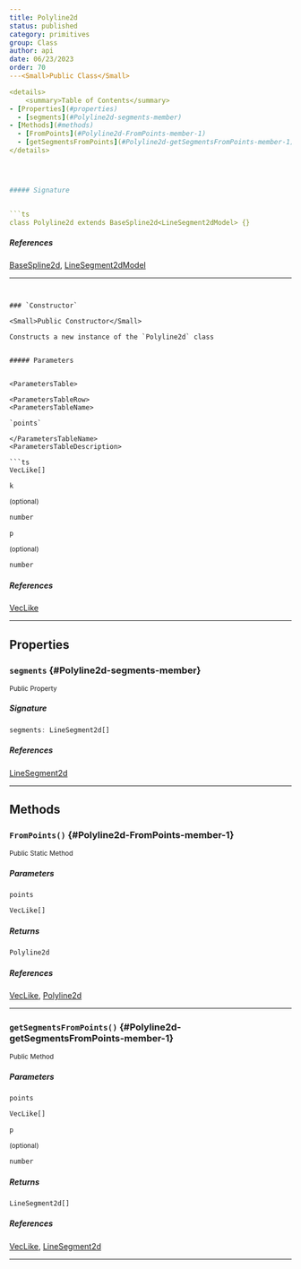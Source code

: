 ```yaml
---
title: Polyline2d
status: published
category: primitives
group: Class
author: api
date: 06/23/2023
order: 70
---<Small>Public Class</Small>

<details>
	<summary>Table of Contents</summary>
- [Properties](#properties)
  - [segments](#Polyline2d-segments-member)
- [Methods](#methods)
  - [FromPoints](#Polyline2d-FromPoints-member-1)
  - [getSegmentsFromPoints](#Polyline2d-getSegmentsFromPoints-member-1)
</details>




##### Signature


```ts
class Polyline2d extends BaseSpline2d<LineSegment2dModel> {}
```

##### References

[BaseSpline2d](/gen/primitives/~BaseSpline2d-class), [LineSegment2dModel](/gen/primitives/LineSegment2dModel-interface)

---
```


### `Constructor`

<Small>Public Constructor</Small>

Constructs a new instance of the `Polyline2d` class


##### Parameters


<ParametersTable>

<ParametersTableRow>
<ParametersTableName>

`points`

</ParametersTableName>
<ParametersTableDescription>

```ts
VecLike[]
```



</ParametersTableDescription>
</ParametersTableRow>
<ParametersTableRow>
<ParametersTableName>

`k`

 <Small>(optional)</Small>

</ParametersTableName>
<ParametersTableDescription>

```ts
number
```



</ParametersTableDescription>
</ParametersTableRow>
<ParametersTableRow>
<ParametersTableName>

`p`

 <Small>(optional)</Small>

</ParametersTableName>
<ParametersTableDescription>

```ts
number
```



</ParametersTableDescription>
</ParametersTableRow>
</ParametersTable>

##### References

[VecLike](/gen/primitives/VecLike-type)

---

## Properties

### `segments` \{#Polyline2d-segments-member}

<Small>Public Property</Small>

##### Signature


```ts
segments: LineSegment2d[]
```

##### References

[LineSegment2d](/gen/primitives/LineSegment2d-class)

---

## Methods

### `FromPoints()` \{#Polyline2d-FromPoints-member-1}

<Small>Public Static Method</Small>

##### Parameters


<ParametersTable>

<ParametersTableRow>
<ParametersTableName>

`points`

</ParametersTableName>
<ParametersTableDescription>

```ts
VecLike[]
```



</ParametersTableDescription>
</ParametersTableRow>
</ParametersTable>

##### Returns


```ts
Polyline2d
```

##### References

[VecLike](/gen/primitives/VecLike-type), [Polyline2d](/gen/primitives/Polyline2d-class)

---

### `getSegmentsFromPoints()` \{#Polyline2d-getSegmentsFromPoints-member-1}

<Small>Public Method</Small>

##### Parameters


<ParametersTable>

<ParametersTableRow>
<ParametersTableName>

`points`

</ParametersTableName>
<ParametersTableDescription>

```ts
VecLike[]
```



</ParametersTableDescription>
</ParametersTableRow>
<ParametersTableRow>
<ParametersTableName>

`p`

 <Small>(optional)</Small>

</ParametersTableName>
<ParametersTableDescription>

```ts
number
```



</ParametersTableDescription>
</ParametersTableRow>
</ParametersTable>

##### Returns


```ts
LineSegment2d[]
```

##### References

[VecLike](/gen/primitives/VecLike-type), [LineSegment2d](/gen/primitives/LineSegment2d-class)

---

